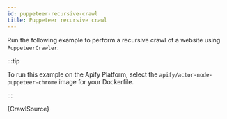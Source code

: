 ```yaml
---
id: puppeteer-recursive-crawl
title: Puppeteer recursive crawl
---
```



Run the following example to perform a recursive crawl of a website using <ApiLink to="puppeteer-crawler/class/PuppeteerCrawler">`PuppeteerCrawler`</ApiLink>.

:::tip

To run this example on the Apify Platform, select the `apify/actor-node-puppeteer-chrome` image for your Dockerfile.

:::

<RunnableCodeBlock className="language-js" type="puppeteer">
    {CrawlSource}
</RunnableCodeBlock>
